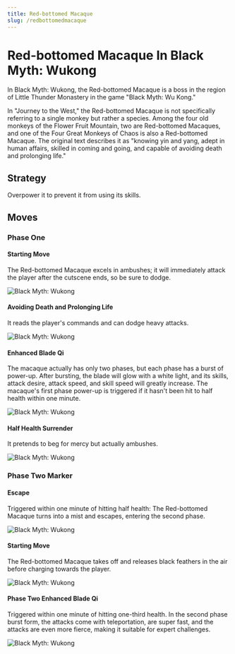```yaml
---
title: Red-bottomed Macaque
slug: /redbottomedmacaque
---
```


# Red-bottomed Macaque In Black Myth: Wukong

In Black Myth: Wukong, the Red-bottomed Macaque is a boss in the region of Little Thunder Monastery in the game "Black Myth: Wu Kong."

In "Journey to the West," the Red-bottomed Macaque is not specifically referring to a single monkey but rather a species. Among the four old monkeys of the Flower Fruit Mountain, two are Red-bottomed Macaques, and one of the Four Great Monkeys of Chaos is also a Red-bottomed Macaque. The original text describes it as "knowing yin and yang, adept in human affairs, skilled in coming and going, and capable of avoiding death and prolonging life."

## Strategy

Overpower it to prevent it from using its skills.

## Moves

### Phase One

#### Starting Move

The Red-bottomed Macaque excels in ambushes; it will immediately attack the player after the cutscene ends, so be sure to dodge.

<img src="/img/bosses/yjdqss.gif" alt="Black Myth: Wukong"/>

#### Avoiding Death and Prolonging Life

It reads the player's commands and can dodge heavy attacks.

<img src="/img/bosses/yjdbsys.gif" alt="Black Myth: Wukong"/>

#### Enhanced Blade Qi

The macaque actually has only two phases, but each phase has a burst of power-up. After bursting, the blade will glow with a white light, and its skills, attack desire, attack speed, and skill speed will greatly increase. The macaque's first phase power-up is triggered if it hasn't been hit to half health within one minute.

<img src="/img/bosses/yjdqhdq.gif" alt="Black Myth: Wukong"/>

#### Half Health Surrender

It pretends to beg for mercy but actually ambushes.

<img src="/img/bosses/gdqr.gif" alt="Black Myth: Wukong"/>

### Phase Two Marker

#### Escape

Triggered within one minute of hitting half health: The Red-bottomed Macaque turns into a mist and escapes, entering the second phase.

<img src="/img/bosses/ejdtp.gif" alt="Black Myth: Wukong"/>

#### Starting Move

The Red-bottomed Macaque takes off and releases black feathers in the air before charging towards the player.

<img src="/img/bosses/ejdqsf.gif" alt="Black Myth: Wukong"/>

#### Phase Two Enhanced Blade Qi

Triggered within one minute of hitting one-third health. In the second phase burst form, the attacks come with teleportation, are super fast, and the attacks are even more fierce, making it suitable for expert challenges.

<img src="/img/bosses/ejdqhdq.gif" alt="Black Myth: Wukong"/>